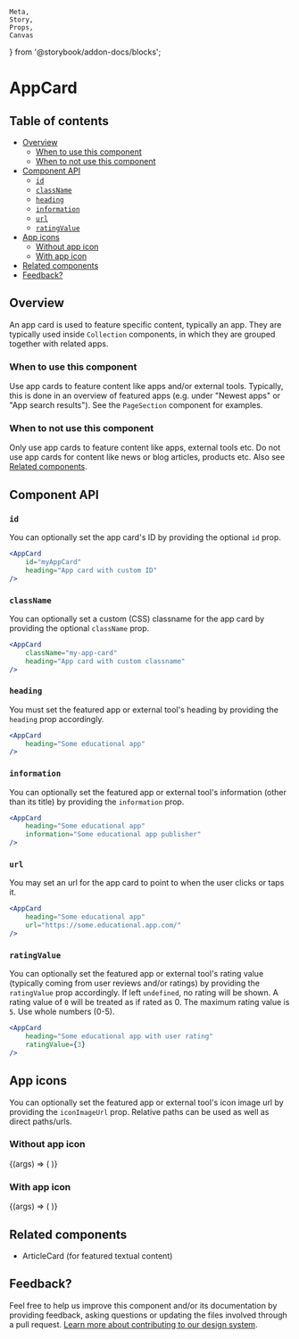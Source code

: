     Meta,
    Story,
    Props,
    Canvas
} from '@storybook/addon-docs/blocks';

<Meta
    title="Library/Components/AppCard"
    component={AppCard}
/>

# AppCard

## Table of contents

<!-- START doctoc generated TOC please keep comment here to allow auto update -->
<!-- DON'T EDIT THIS SECTION, INSTEAD RE-RUN doctoc TO UPDATE -->
<!-- (@see https://github.com/thlorenz/doctoc) -->

- [Overview](#overview)
  - [When to use this component](#when-to-use-this-component)
  - [When to not use this component](#when-to-not-use-this-component)
- [Component API](#component-api)
  - [`id`](#id)
  - [`className`](#classname)
  - [`heading`](#heading)
  - [`information`](#information)
  - [`url`](#url)
  - [`ratingValue`](#ratingvalue)
- [App icons](#app-icons)
  - [Without app icon](#without-app-icon)
  - [With app icon](#with-app-icon)
- [Related components](#related-components)
- [Feedback?](#feedback)

<!-- END doctoc generated TOC please keep comment here to allow auto update -->

## Overview

An app card is used to feature specific content, typically an app. They are typically used inside `Collection` components, in which they are grouped together with related apps.

<Canvas>
    <Story name="All variants">
        <Collection variant="oneHalf">
            <AppCard
                heading="An app without icon"
                information="Some app publisher"
                ratingValue={3}
            />
            <AppCard
                heading="An app with an icon"
                information="Some app publisher"
                iconImageUrl={exampleImageFile}
                ratingValue={3}
            />
        </Collection>
    </Story>
</Canvas>

### When to use this component

Use app cards to feature content like apps and/or external tools. Typically, this is done in an overview of featured apps (e.g. under "Newest apps" or "App search results"). See the `PageSection` component for examples.

### When to not use this component

Only use app cards to feature content like apps, external tools etc. Do not use app cards for content like news or blog articles, products etc. Also see [Related components](#related-components).

## Component API

<Props />

### `id`

You can optionally set the app card's ID by providing the optional `id` prop.

```jsx
<AppCard
    id="myAppCard"
    heading="App card with custom ID"
/>
```

### `className`

You can optionally set a custom (CSS) classname for the app card by providing the optional `className` prop.

```jsx
<AppCard
    className="my-app-card"
    heading="App card with custom classname"
/>
```

### `heading`

You must set the featured app or external tool's heading by providing the `heading` prop accordingly.

```jsx
<AppCard
    heading="Some educational app"
/>
```

### `information`

You can optionally set the featured app or external tool's information (other than its title) by providing the `information` prop.

```jsx
<AppCard
    heading="Some educational app"
    information="Some educational app publisher"
/>
```

### `url`

You may set an url for the app card to point to when the user clicks or taps it.

```jsx
<AppCard
    heading="Some educational app"
    url="https://some.educational.app.com/"
/>
```

### `ratingValue`

You can optionally set the featured app or external tool's rating value (typically coming from user reviews and/or ratings) by providing the `ratingValue` prop accordingly. If left `undefined`, no rating will be shown. A rating value of `0` will be treated as if rated as 0. The maximum rating value is `5`. Use whole numbers (0-5).

<AppCard
    heading="Some educational app with user rating"
    ratingValue={3}
/>

```jsx
<AppCard
    heading="Some educational app with user rating"
    ratingValue={3}
/>
```

## App icons

You can optionally set the featured app or external tool's icon image url by providing the `iconImageUrl` prop. Relative paths can be used as well as direct paths/urls.

### Without app icon

<Canvas>
    <Story
        name="Without icon"
        args={{
            heading: 'Some educational app',
            information: 'Some educational app publisher',
            ratingValue: 3,
        }}
    >
        {(args) => (
            <AppCard {...args} />
        )}
    </Story>
</Canvas>

### With app icon

<Canvas>
    <Story
        name="With icon"
        args={{
            heading: 'Some educational app',
            information: 'Some educational app publisher',
            iconImageUrl: exampleImageFile,
            ratingValue: 3,
        }}
    >
        {(args) => (
            <AppCard {...args} />
        )}
    </Story>
</Canvas>

## Related components

- ArticleCard (for featured textual content)

## Feedback?

Feel free to help us improve this component and/or its documentation by providing feedback, asking questions or updating the files involved through a pull request. [Learn more about contributing to our design system](?path=/docs/how-to-contribute--page).
